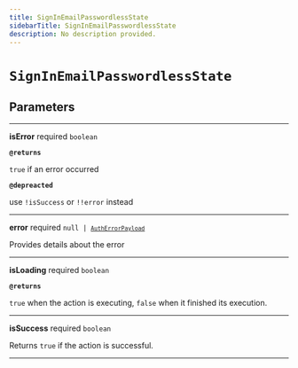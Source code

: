 ```yaml
---
title: SignInEmailPasswordlessState
sidebarTitle: SignInEmailPasswordlessState
description: No description provided.
---
```


# `SignInEmailPasswordlessState`

## Parameters

---

**<span className="parameter-name">isError</span>** <span className="optional-status">required</span> <code>boolean</code>

**`@returns`**

`true` if an error occurred

**`@depreacted`**

use `!isSuccess` or `!!error` instead

---

**<span className="parameter-name">error</span>** <span className="optional-status">required</span> <code>null &#124; [`AuthErrorPayload`](/reference/javascript/nhost-js/types/auth-error-payload)</code>

Provides details about the error

---

**<span className="parameter-name">isLoading</span>** <span className="optional-status">required</span> <code>boolean</code>

**`@returns`**

`true` when the action is executing, `false` when it finished its execution.

---

**<span className="parameter-name">isSuccess</span>** <span className="optional-status">required</span> <code>boolean</code>

Returns `true` if the action is successful.

---
